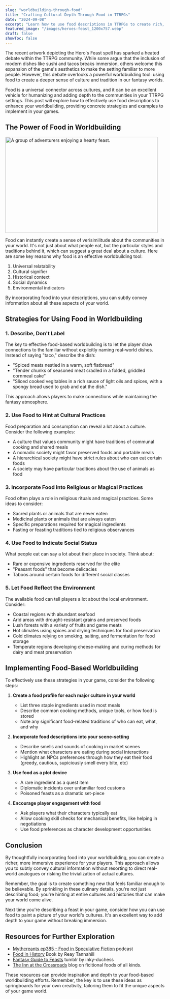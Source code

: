 ```yaml
---
slug: "worldbuilding-through-food"
title: "Crafting Cultural Depth Through Food in TTRPGs"
date: "2024-09-08"
excerpt: "Learn how to use food descriptions in TTRPGs to create rich, immersive worlds. Practical tips for DMs to enhance cultural worldbuilding through cuisine."
featured_image: "/images/heroes-feast_1200x757.webp"
draft: false
showToc: false
---
```


The recent artwork depicting the Hero's Feast spell has sparked a heated debate within the TTRPG community. While some argue that the inclusion of modern dishes like sushi and tacos breaks immersion, others welcome this expansion of the game's aesthetics to make the setting familiar to more people. However, this debate overlooks a powerful worldbuilding tool: using food to create a deeper sense of culture and tradition in our fantasy worlds.

Food is a universal connector across cultures, and it can be an excellent vehicle for humanizing and adding depth to the communities in your TTRPG settings. This post will explore how to effectively use food descriptions to enhance your worldbuilding, providing concrete strategies and examples to implement in your games.

## The Power of Food in Worldbuilding

<img src="/images/heroes-feast_480x302.webp" alt="A group of adventurers enjoying a hearty feast." width="480" height="302" />

Food can instantly create a sense of verisimilitude about the communities in your world. It's not just about what people eat, but the particular styles and traditions behind it, which can suggest a great deal about a culture. Here are some key reasons why food is an effective worldbuilding tool:

1. Universal relatability
2. Cultural signifier
3. Historical context
4. Social dynamics
5. Environmental indicators

By incorporating food into your descriptions, you can subtly convey information about all these aspects of your world.

## Strategies for Using Food in Worldbuilding

### 1. Describe, Don't Label

The key to effective food-based worldbuilding is to let the player draw connections to the familiar without explicitly naming real-world dishes. Instead of saying "taco," describe the dish:

* "Spiced meats nestled in a warm, soft flatbread"
* "Tender chunks of seasoned meat cradled in a folded, griddled cornmeal cake"
* "Sliced cooked vegitables in a rich sauce of light oils and spices, with a spongy bread used to grab and eat the dish."

This approach allows players to make connections while maintaining the fantasy atmosphere.

### 2. Use Food to Hint at Cultural Practices

Food preparation and consumption can reveal a lot about a culture. Consider the following examples:

* A culture that values community might have traditions of communal cooking and shared meals
* A nomadic society might favor preserved foods and portable meals
* A hierarchical society might have strict rules about who can eat certain foods
* A society may have particular traditions about the use of animals as food

### 3. Incorporate Food into Religious or Magical Practices

Food often plays a role in religious rituals and magical practices. Some ideas to consider:

* Sacred plants or animals that are never eaten
* Medicinal plants or animals that are always eaten
* Specific preparations required for magical ingredients
* Fasting or feasting traditions tied to religious observances

### 4. Use Food to Indicate Social Status

What people eat can say a lot about their place in society. Think about:

* Rare or expensive ingredients reserved for the elite
* "Peasant foods" that become delicacies
* Taboos around certain foods for different social classes

### 5. Let Food Reflect the Environment

The available food can tell players a lot about the local environment. Consider:

* Coastal regions with abundant seafood
* Arid areas with drought-resistant grains and preserved foods
* Lush forests with a variety of fruits and game meats
* Hot climates using spices and drying techniques for food preservation
* Cold climates relying on smoking, salting, and fermentation for food storage
* Temperate regions developing cheese-making and curing methods for dairy and meat preservation

## Implementing Food-Based Worldbuilding

To effectively use these strategies in your game, consider the following steps:

1. **Create a food profile for each major culture in your world**
   * List three staple ingredients used in most meals
   * Describe common cooking methods, unique tools, or how food is stored
   * Note any significant food-related traditions of who can eat, what, and why

2. **Incorporate food descriptions into your scene-setting**
   * Describe smells and sounds of cooking in market scenes
   * Mention what characters are eating during social interactions
   * Highlight an NPCs preferences through how they eat their food (greedy, cautious, supiciously smell every bite, etc)

3. **Use food as a plot device**
   * A rare ingredient as a quest item
   * Diplomatic incidents over unfamiliar food customs
   * Poisoned feasts as a dramatic set-piece

4. **Encourage player engagement with food**
   * Ask players what their characters typically eat
   * Allow cooking skill checks for mechanical benefits, like helping in negotiations
   * Use food preferences as character development opportunities

## Conclusion

By thoughtfully incorporating food into your worldbuilding, you can create a richer, more immersive experience for your players. This approach allows you to subtly convey cultural information without resorting to direct real-world analogues or risking the trivialization of actual cultures.

Remember, the goal is to create something new that feels familiar enough to be believable. By sprinkling in these culinary details, you're not just describing food; you're hinting at entire cultures and histories that can make your world come alive.

Next time you're describing a feast in your game, consider how you can use food to paint a picture of your world's cultures. It's an excellent way to add depth to your game without breaking immersion.

## Resources for Further Exploration

* <a href="https://mythcreants.com/blog/podcasts/385-food-in-spec-fic/" target="_blank">Mythcreants ep385 - Food in Speculative Fiction</a> podcast
* <a href="https://www.amazon.com/Food-History-Reay-Tannahill/dp/0517884046" target="_blank">Food in History</a> Book by Reay Tannahill
* <a href="https://www.tumblr.com/inky-duchess/188520337528/fantasy-guide-to-feasts-food-and-drink" target="_blank">Fantasy Guide to Feasts</a> tumblr by inky-duchess
* <a href="https://www.innatthecrossroads.com/" target="_blank">The Inn at the Crossroads</a> blog on ficitional foods of all kinds.

These resources can provide inspiration and depth to your food-based worldbuilding efforts. Remember, the key is to use these ideas as springboards for your own creativity, tailoring them to fit the unique aspects of your game world.